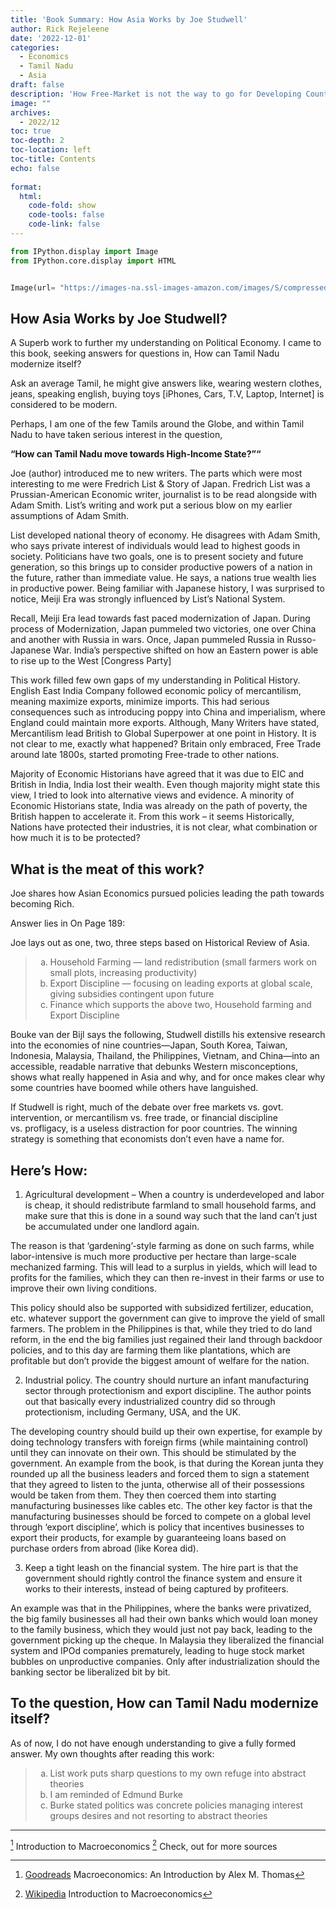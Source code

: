 ```yaml
---
title: 'Book Summary: How Asia Works by Joe Studwell'
author: Rick Rejeleene
date: '2022-12-01'
categories:
  - Economics 
  - Tamil Nadu
  - Asia
draft: false
description: 'How Free-Market is not the way to go for Developing Countries'
image: ""
archives:
  - 2022/12
toc: true
toc-depth: 2
toc-location: left
toc-title: Contents
echo: false 
  
format: 
  html: 
    code-fold: show
    code-tools: false
    code-link: false
---
```



```python


from IPython.display import Image
from IPython.core.display import HTML 


Image(url= "https://images-na.ssl-images-amazon.com/images/S/compressed.photo.goodreads.com/books/1369869888i/16144575.jpg")

```


## How Asia Works by Joe Studwell?


A Superb work to further my understanding on Political Economy. 
I came to this book, seeking answers for questions in, How can Tamil Nadu modernize itself?

Ask an average Tamil, he might give answers like, wearing western clothes, jeans, speaking english, buying toys [iPhones, Cars, T.V, Laptop, Internet] is considered to be modern.

Perhaps, I am one of the few Tamils around the Globe, and within Tamil Nadu to have taken serious interest in the question, 

**"How can Tamil Nadu move towards High-Income State?""**

Joe (author) introduced me to new writers. The parts which were most interesting to me were Fredrich List & Story of Japan. Fredrich List was a Prussian-American Economic writer, journalist is to be read alongside with Adam Smith. List's writing and work put a serious blow on my earlier assumptions of Adam Smith. 

List developed national theory of economy. He disagrees with Adam Smith, who says private interest of individuals would lead to highest goods in society. Politicians have two goals, one is to present society and future generation, so this brings up to consider productive powers of a nation in the future, rather than immediate value. He says, a nations true wealth lies in productive power.
Being familiar with Japanese history, I was surprised to notice, Meiji Era was strongly influenced by List's National System. 

Recall, Meiji Era lead towards fast paced modernization of Japan. During process of Modernization, Japan pummeled two victories, one over China and another with Russia in wars. Once, Japan pummeled Russia in Russo-Japanese War. India's perspective shifted on how an Eastern power is able to rise up to the West [Congress Party]

This work filled few own gaps of my understanding in Political History. English East India Company followed economic policy of mercantilism, meaning maximize exports, minimize imports. This had serious consequences such as introducing poppy into China and imperialism, where England could maintain more exports.
Although, Many Writers have stated, Mercantilism lead British to Global Superpower at one point in History. It is not clear to me, exactly what happened? Britain only embraced, Free Trade around late 1800s, started promoting Free-trade to other nations.

Majority of Economic Historians have agreed that it was due to EIC and British in India, India lost their wealth. Even though majority might state this view, I tried to look into alternative views and evidence. A minority of Economic Historians state, India was already on the path of poverty, the British happen to accelerate it. From this work -- it seems Historically, Nations have protected their industries, it is not clear, what combination or how much it is to be protected?

## What is the meat of this work?

Joe shares how Asian Economics pursued policies leading the path towards becoming Rich. 

Answer lies in On Page 189:

Joe lays out as one, two, three steps based on Historical Review of Asia.

> a. Household Farming — land redistribution (small farmers work on small plots, increasing productivity)
  b. Export Discipline — focusing on leading exports at global scale, giving subsidies contingent upon future
  c. Finance which supports the above two, Household farming and Export Discipline 

 Bouke van der Bijl says the following, Studwell distills his extensive research into the economies of nine countries—Japan, South Korea, Taiwan, Indonesia, Malaysia, Thailand, the Philippines, Vietnam, and China—into an accessible, readable narrative that debunks Western misconceptions, shows what really happened in Asia and why, and for once makes clear why some countries have boomed while others have languished.

If Studwell is right, much of the debate over free markets vs. govt. intervention, or mercantilism vs. free trade, or financial discipline vs. profligacy, is a useless distraction for poor countries. The winning strategy is something that economists don't even have a name for.

## Here's How: 

1. Agricultural development -- When a country is underdeveloped and labor is cheap, it should redistribute farmland to small household farms, and make sure that this is done in a sound way such that the land can’t just be accumulated under one landlord again. 

The reason is that ‘gardening’-style farming as done on such farms, while labor-intensive is much more productive per hectare than large-scale mechanized farming. This will lead to a surplus in yields, which will lead to profits for the families, which they can then re-invest in their farms or use to improve their own living conditions. 

This policy should also be supported with subsidized fertilizer, education, etc. whatever support the government can give to improve the yield of small farmers. The problem in the Philippines is that, while they tried to do land reform, in the end the big families just regained their land through backdoor policies, and to this day are farming them like plantations, which are profitable but don’t provide the biggest amount of welfare for the nation.

2. Industrial policy. The country should nurture an infant manufacturing sector through protectionism and export discipline. The author points out that basically every industrialized country did so through protectionism, including Germany, USA, and the UK. 

The developing country should build up their own expertise, for example by doing technology transfers with foreign firms (while maintaining control) until they can innovate on their own. This should be stimulated by the government. An example from the book, is that during the Korean junta they rounded up all the business leaders and forced them to sign a statement that they agreed to listen to the junta, otherwise all of their possessions would be taken from them. 
They then coerced them into starting manufacturing businesses like cables etc. The other key factor is that the manufacturing businesses should be forced to compete on a global level through ‘export discipline’, which is policy that incentives businesses to export their products, for example by guaranteeing loans based on purchase orders from abroad (like Korea did).

3. Keep a tight leash on the financial system. The hire part is that the government should rightly control the finance system and ensure it works to their interests, instead of being captured by profiteers. 

An example was that in the Philippines, where the banks were privatized, the big family businesses all had their own banks which would loan money to the family business, which they would just not pay back, leading to the government picking up the cheque. In Malaysia they liberalized the financial system and IPOd companies prematurely, leading to huge stock market bubbles on unproductive companies. Only after industrialization should the banking sector be liberalized bit by bit.


## To the question, How can Tamil Nadu modernize itself?

As of now, I do not have enough understanding to give a fully formed answer. 
My own thoughts after reading this work:

> a. List work puts sharp questions to my own refuge into abstract theories
  b. I am reminded of Edmund Burke
  c. Burke stated politics was concrete policies managing interest groups desires and not resorting to abstract theories


---

[^1] Introduction to Macroeconomics [^2] Check, out for more sources

[^1]: [Goodreads](https://www.goodreads.com/review/show/5030858679) Macroeconomics: An Introduction by Alex M. Thomas
[^2]: [Wikipedia](https://en.wikipedia.org/wiki/Macroeconomics) Introduction to Macroeconomics




